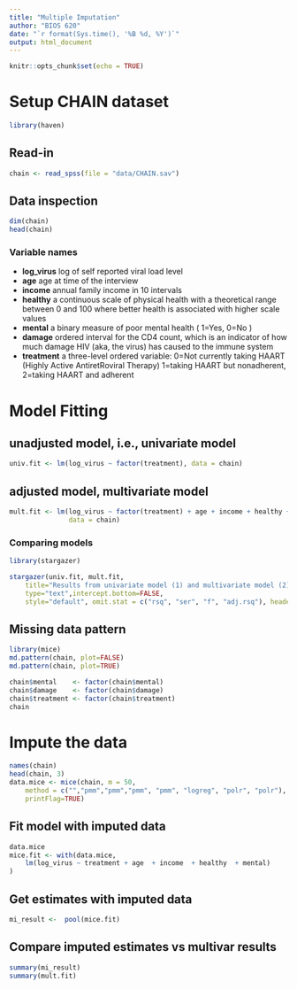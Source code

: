 ```yaml
---
title: "Multiple Imputation"
author: "BIOS 620"
date: "`r format(Sys.time(), '%B %d, %Y')`"
output: html_document
---
```


```r
knitr::opts_chunk$set(echo = TRUE)
```

# Setup CHAIN dataset

```r
library(haven)
```

## Read-in

```r
chain <- read_spss(file = "data/CHAIN.sav")
```


## Data inspection

```r
dim(chain)
head(chain)
```

### Variable names

* **log_virus** log of self reported viral load level
* **age** age at time of the interview
* **income** annual family income in 10 intervals
* **healthy** a continuous scale of physical health with a theoretical range
between 0 and 100 where better health is associated with higher scale values
* **mental** a binary measure of poor mental health ( 1=Yes, 0=No )
* **damage** ordered interval for the CD4 count, which is an indicator of how
much damage HIV (aka, the virus) has caused to the immune system
* **treatment** a three-level ordered variable: 0=Not currently taking HAART
(Highly Active AntiretRoviral Therapy) 1=taking HAART but nonadherent, 2=taking
HAART and adherent

# Model Fitting

## unadjusted model, i.e., univariate model

```r
univ.fit <- lm(log_virus ~ factor(treatment), data = chain)
```

## adjusted model, multivariate model

```r
mult.fit <- lm(log_virus ~ factor(treatment) + age + income + healthy + mental,
               data = chain)
```

### Comparing models

```r
library(stargazer)
```

```r
stargazer(univ.fit, mult.fit,
    title="Results from univariate model (1) and multivariate model (2)",
    type="text",intercept.bottom=FALSE,
    style="default", omit.stat = c("rsq", "ser", "f", "adj.rsq"), header=FALSE)
```

## Missing data pattern 

```r
library(mice)
md.pattern(chain, plot=FALSE)
md.pattern(chain, plot=TRUE)
```

```r
chain$mental    <- factor(chain$mental)
chain$damage    <- factor(chain$damage)
chain$treatment <- factor(chain$treatment)
chain
```


# Impute the data

```r
names(chain)
head(chain, 3)
data.mice <- mice(chain, m = 50, 
    method = c("","pmm","pmm","pmm", "pmm", "logreg", "polr", "polr"),
    printFlag=TRUE)
```

## Fit model with imputed data

```r
data.mice
mice.fit <- with(data.mice,
    lm(log_virus ~ treatment + age  + income  + healthy  + mental)
)
```

## Get estimates with imputed data

```r
mi_result <-  pool(mice.fit)
```

## Compare imputed estimates vs multivar results 

```r
summary(mi_result)
summary(mult.fit)
```

